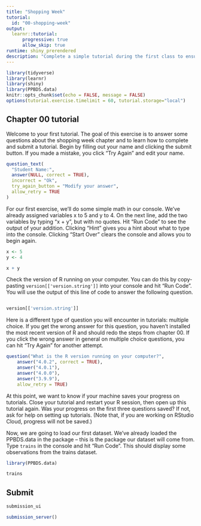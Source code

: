 ```yaml
---
title: "Shopping Week"
tutorial:
  id: "00-shopping-week"
output:
  learnr::tutorial:
      progressive: true
      allow_skip: true
runtime: shiny_prerendered
description: "Complete a simple tutorial during the first class to ensure your computer is set up correctly."
---
```


```r
library(tidyverse)
library(learnr)
library(shiny)
library(PPBDS.data)
knitr::opts_chunk$set(echo = FALSE, message = FALSE)
options(tutorial.exercise.timelimit = 60, tutorial.storage="local") 
```

## Chapter 00 tutorial

<!-- MB: How to make question not say "incorrect" to names. How to change response color from red, which students (reasonably) view as meaning error? -->

Welcome to your first tutorial. The goal of this exercise is to answer some questions about the shopping week chapter and to learn how to complete and submit a tutorial. Begin by filling out your name and clicking the submit button. If you made a mistake, you click "Try Again" and edit your name. 

``` r
question_text(
  "Student Name:",
  answer(NULL, correct = TRUE),
  incorrect = "Ok",
  try_again_button = "Modify your answer",
  allow_retry = TRUE
)
```


For our first exercise, we'll do some simple math in our console. We've already assigned variables x to 5 and y to 4. On the next line, add the two variables by typing "x + y", but with no quotes. Hit "Run Code" to see the output of your addition. Clicking "Hint" gives you a hint about what to type into the console. Clicking "Start Over" clears the console and allows you to begin again.

```r
x <- 5
y <- 4
```

```r
x + y
```



Check the version of R running on your computer. You can do this by copy-pasting `version[['version.string']]` into your console and hit "Run Code". You will use the output of this line of code to answer the following question. 

```r

```

```r
version[['version.string']]
```

Here is a different type of question you will encounter in tutorials: multiple choice. If you get the wrong answer for this question, you haven't installed the most recent version of R and should redo the steps from chapter 00. If you click the wrong answer in general on multiple choice questions, you can hit "Try Again" for another attempt. 

```r
question("What is the R version running on your computer?",
    answer("4.0.2", correct = TRUE),
    answer("4.0.1"),
    answer("4.0.0"),
    answer("3.9.9"),
    allow_retry = TRUE)
```


At this point, we want to know if your machine saves your progress on tutorials. Close your tutorial and restart your R session, then open up this tutorial again. Was your progress on the first three questions saved? If not, ask for help on setting up tutorials. (Note that, if you are working on RStudio Cloud, progress will not be saved.)

Now, we are going to load our first dataset. We've already loaded the PPBDS.data in the package -- this is the package our dataset will come from. Type `trains` in the console and hit "Run Code". This should display some observations from the trains dataset. 

```r
library(PPBDS.data)

```

```r
trains
```


## Submit

```r
submission_ui
```

```r
submission_server()
```
